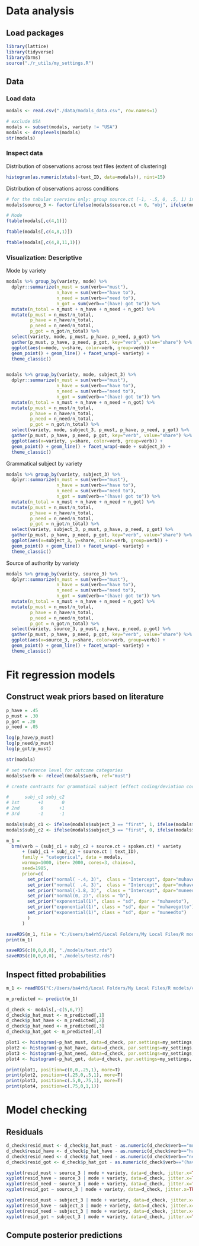# Data analysis

## Load packages

```r
library(lattice)
library(tidyverse)
library(brms)
source("./r_utils/my_settings.R")
```

## Data

### Load data

```r
modals <- read.csv("./data/modals_data.csv", row.names=1)

# exclude USA
modals <- subset(modals, variety != "USA")
modals <- droplevels(modals)
str(modals)
```

### Inspect data

Distribution of observations across text files (extent of clustering)

```r
histogram(as.numeric(xtabs(~text_ID, data=modals)), nint=15)
```

Distribution of observations across conditions
```r
# for the tabular overview only: group source.ct (-1, -.5, 0, .5, 1) into 3 categories
modals$source_3 <- factor(ifelse(modals$source.ct < 0, "obj", ifelse(modals$source.ct == 0, "os", "subj")))

# Mode
ftable(modals[,c(4,1)])
```
```r
ftable(modals[,c(4,8,1)])
```

```r
ftable(modals[,c(4,8,11,1)])
```

### Visualization: Descriptive

Mode by variety
```r
modals %>% group_by(variety, mode) %>% 
  dplyr::summarize(n_must = sum(verb=="must"),
                   n_have = sum(verb=="have to"),
                   n_need = sum(verb=="need to"),
                   n_got = sum(verb=="(have) got to")) %>% 
  mutate(n_total = n_must + n_have + n_need + n_got) %>% 
  mutate(p_must = n_must/n_total,
         p_have = n_have/n_total,
         p_need = n_need/n_total,
         p_got = n_got/n_total) %>% 
  select(variety, mode, p_must, p_have, p_need, p_got) %>% 
  gather(p_must, p_have, p_need, p_got, key="verb", value="share") %>% 
  ggplot(aes(x=mode, y=share, color=verb, group=verb)) + 
  geom_point() + geom_line() + facet_wrap(~ variety) +
  theme_classic()


modals %>% group_by(variety, mode, subject_3) %>% 
  dplyr::summarize(n_must = sum(verb=="must"),
                   n_have = sum(verb=="have to"),
                   n_need = sum(verb=="need to"),
                   n_got = sum(verb=="(have) got to")) %>% 
  mutate(n_total = n_must + n_have + n_need + n_got) %>% 
  mutate(p_must = n_must/n_total,
         p_have = n_have/n_total,
         p_need = n_need/n_total,
         p_got = n_got/n_total) %>% 
  select(variety, mode, subject_3, p_must, p_have, p_need, p_got) %>% 
  gather(p_must, p_have, p_need, p_got, key="verb", value="share") %>% 
  ggplot(aes(x=variety, y=share, color=verb, group=verb)) + 
  geom_point() + geom_line() + facet_wrap(~mode + subject_3) +
  theme_classic()
```

Grammatical subject by variety
```r
modals %>% group_by(variety, subject_3) %>% 
  dplyr::summarize(n_must = sum(verb=="must"),
                   n_have = sum(verb=="have to"),
                   n_need = sum(verb=="need to"),
                   n_got = sum(verb=="(have) got to")) %>% 
  mutate(n_total = n_must + n_have + n_need + n_got) %>% 
  mutate(p_must = n_must/n_total,
         p_have = n_have/n_total,
         p_need = n_need/n_total,
         p_got = n_got/n_total) %>% 
  select(variety, subject_3, p_must, p_have, p_need, p_got) %>% 
  gather(p_must, p_have, p_need, p_got, key="verb", value="share") %>% 
  ggplot(aes(x=subject_3, y=share, color=verb, group=verb)) + 
  geom_point() + geom_line() + facet_wrap(~ variety) +
  theme_classic()
```

Source of authority by variety
```r
modals %>% group_by(variety, source_3) %>% 
  dplyr::summarize(n_must = sum(verb=="must"),
                   n_have = sum(verb=="have to"),
                   n_need = sum(verb=="need to"),
                   n_got = sum(verb=="(have) got to")) %>% 
  mutate(n_total = n_must + n_have + n_need + n_got) %>% 
  mutate(p_must = n_must/n_total,
         p_have = n_have/n_total,
         p_need = n_need/n_total,
         p_got = n_got/n_total) %>% 
  select(variety, source_3, p_must, p_have, p_need, p_got) %>% 
  gather(p_must, p_have, p_need, p_got, key="verb", value="share") %>% 
  ggplot(aes(x=source_3, y=share, color=verb, group=verb)) + 
  geom_point() + geom_line() + facet_wrap(~ variety) +
  theme_classic()
```

# Fit regression models

## Construct weak priors based on literature

```r
p_have = .45
p_must = .30
p_got = .20
p_need = .05

log(p_have/p_must)
log(p_need/p_must)
log(p_got/p_must)

```


```r
str(modals)

# set reference level for outcome categories
modals$verb <- relevel(modals$verb, ref="must")

# create contrasts for grammatical subject (effect coding/deviation coding/sum contrasts)

#      subj_c1 subj_c2
# 1st       +1       0
# 2nd        0      +1
# 3rd       -1      -1

modals$subj_c1 <- ifelse(modals$subject_3 == "first", 1, ifelse(modals$subject_3 == "second", 0, -1))
modals$subj_c2 <- ifelse(modals$subject_3 == "first", 0, ifelse(modals$subject_3 == "second", 1, -1))

m_1 = 
  brm(verb ~ (subj_c1 + subj_c2 + source.ct + spoken.ct) * variety
      + (subj_c1 + subj_c2 + source.ct | text_ID),
      family = "categorical", data = modals,
      warmup=1000, iter= 2000, cores=3, chains=3,
      seed=1985,
      prior=c(
        set_prior("normal( -.4, 3)",  class = "Intercept", dpar="muhavegotto"),
        set_prior("normal(  .4, 3)",  class = "Intercept", dpar="muhaveto"),
        set_prior("normal(-1.8, 3)",  class = "Intercept", dpar="muneedto"),
        set_prior("normal(0, 2)", class = "b"),
        set_prior("exponential(1)", class = "sd", dpar = "muhaveto"),
        set_prior("exponential(1)", class = "sd", dpar = "muhavegotto"),
        set_prior("exponential(1)", class = "sd", dpar = "muneedto")
        )
      )

saveRDS(m_1, file = "C:/Users/ba4rh5/Local Folders/My Local Files/R models/consultation/schuetzler-herzky-modals/m_1.rds")
print(m_1)

saveRDS(c(0,0,0,0), "./models/test.rds")
saveRDS(c(0,0,0,0), "./models/test2.rds")
```

## Inspect fitted probabilities

```r
m_1 <- readRDS("C:/Users/ba4rh5/Local Folders/My Local Files/R models/consultation/schuetzler-herzky-modals/m_1.rds")

m_predicted <- predict(m_1)

d_check <- modals[,-c(5,6,7)]
d_check$p_hat_must <- m_predicted[,1]
d_check$p_hat_have <- m_predicted[,2]
d_check$p_hat_need <- m_predicted[,3]
d_check$p_hat_got <- m_predicted[,4]

plot1 <- histogram(~p_hat_must, data=d_check, par.settings=my_settings, axis=axis_L, breaks=seq(0,1,length.out=50), col="grey", ylim=c(0, 43))
plot2 <- histogram(~p_hat_have, data=d_check, par.settings=my_settings, axis=axis_L, breaks=seq(0,1,length.out=50), col="grey", ylim=c(0, 43))
plot3 <- histogram(~p_hat_need, data=d_check, par.settings=my_settings, axis=axis_L, breaks=seq(0,1,length.out=50), col="grey", ylim=c(0, 43))
plot4 <- histogram(~p_hat_got, data=d_check, par.settings=my_settings, axis=axis_L, breaks=seq(0,1,length.out=50), col="grey", ylim=c(0, 43))

print(plot1, position=c(0,0,.25,1), more=T)
print(plot2, position=c(.25,0,.5,1), more=T)
print(plot3, position=c(.5,0,.75,1), more=T)
print(plot4, position=c(.75,0,1,1))

```


# Model checking

## Residuals
```r
d_check$resid_must <- d_check$p_hat_must - as.numeric(d_check$verb=="must") 
d_check$resid_have <- d_check$p_hat_have - as.numeric(d_check$verb=="have to") 
d_check$resid_need <- d_check$p_hat_need - as.numeric(d_check$verb=="need to") 
d_check$resid_got <- d_check$p_hat_got - as.numeric(d_check$verb=="(have) got to") 

xyplot(resid_must ~ source_3 | mode + variety, data=d_check, jitter.x=TRUE, alpha=.3, col=1, ylim=c(-1,1), cex=.5)
xyplot(resid_have ~ source_3 | mode + variety, data=d_check, jitter.x=TRUE, alpha=.3, col=1, ylim=c(-1,1), cex=.5)
xyplot(resid_need ~ source_3 | mode + variety, data=d_check, jitter.x=TRUE, alpha=.3, col=1, ylim=c(-1,1), cex=.5)
xyplot(resid_got ~ source_3 | mode + variety, data=d_check, jitter.x=TRUE, alpha=.3, col=1, ylim=c(-1,1), cex=.5)

xyplot(resid_must ~ subject_3 | mode + variety, data=d_check, jitter.x=TRUE, alpha=.3, col=1, ylim=c(-1,1), cex=.5)
xyplot(resid_have ~ subject_3 | mode + variety, data=d_check, jitter.x=TRUE, alpha=.3, col=1, ylim=c(-1,1), cex=.5)
xyplot(resid_need ~ subject_3 | mode + variety, data=d_check, jitter.x=TRUE, alpha=.3, col=1, ylim=c(-1,1), cex=.5)
xyplot(resid_got ~ subject_3 | mode + variety, data=d_check, jitter.x=TRUE, alpha=.3, col=1, ylim=c(-1,1), cex=.5)
```
## Compute posterior predictions
```r

```


